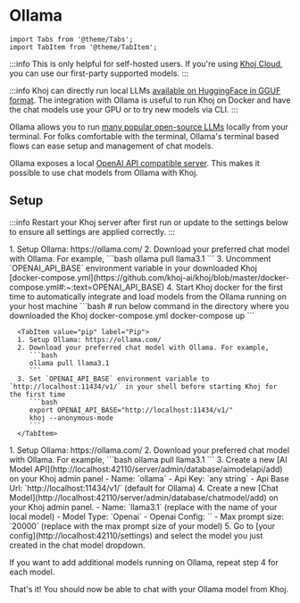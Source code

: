 # Ollama

```mdx-code-block
import Tabs from '@theme/Tabs';
import TabItem from '@theme/TabItem';
```

:::info
This is only helpful for self-hosted users. If you're using [Khoj Cloud](https://app.khoj.dev), you can use our first-party supported models.
:::

:::info
Khoj can directly run local LLMs [available on HuggingFace in GGUF format](https://huggingface.co/models?library=gguf). The integration with Ollama is useful to run Khoj on Docker and have the chat models use your GPU or to try new models via CLI.
:::

Ollama allows you to run [many popular open-source LLMs](https://ollama.com/library) locally from your terminal.
For folks comfortable with the terminal, Ollama's terminal based flows can ease setup and management of chat models.

Ollama exposes a local [OpenAI API compatible server](https://github.com/ollama/ollama/blob/main/docs/openai.md#models). This makes it possible to use chat models from Ollama with Khoj.

## Setup
:::info
Restart your Khoj server after first run or update to the settings below to ensure all settings are applied correctly.
:::

<Tabs groupId="type" queryString>
  <TabItem value="first-run" label="First Run">
    <Tabs groupId="server" queryString>
      <TabItem value="docker" label="Docker">
      1. Setup Ollama: https://ollama.com/
      2. Download your preferred chat model with Ollama. For example,
         ```bash
         ollama pull llama3.1
         ```
      3. Uncomment `OPENAI_API_BASE` environment variable in your downloaded Khoj [docker-compose.yml](https://github.com/khoj-ai/khoj/blob/master/docker-compose.yml#:~:text=OPENAI_API_BASE)
      4. Start Khoj docker for the first time to automatically integrate and load models from the Ollama running on your host machine
         ```bash
         # run below command in the directory where you downloaded the Khoj docker-compose.yml
         docker-compose up
         ```
      </TabItem>

      <TabItem value="pip" label="Pip">
      1. Setup Ollama: https://ollama.com/
      2. Download your preferred chat model with Ollama. For example,
         ```bash
         ollama pull llama3.1
         ```
      3. Set `OPENAI_API_BASE` environment variable to `http://localhost:11434/v1/` in your shell before starting Khoj for the first time
         ```bash
         export OPENAI_API_BASE="http://localhost:11434/v1/"
         khoj --anonymous-mode
         ```
      </TabItem>
   </Tabs>
  </TabItem>
  <TabItem value="update" label="Update">
   1. Setup Ollama: https://ollama.com/
   2. Download your preferred chat model with Ollama. For example,
      ```bash
      ollama pull llama3.1
      ```
   3. Create a new [AI Model API](http://localhost:42110/server/admin/database/aimodelapi/add) on your Khoj admin panel
      - Name: `ollama`
      - Api Key: `any string`
      - Api Base Url: `http://localhost:11434/v1/` (default for Ollama)
   4. Create a new [Chat Model](http://localhost:42110/server/admin/database/chatmodel/add) on your Khoj admin panel.
      - Name: `llama3.1` (replace with the name of your local model)
      - Model Type: `Openai`
      - Openai Config: `<the ollama config you created in step 3>`
      - Max prompt size: `20000` (replace with the max prompt size of your model)
   5. Go to [your config](http://localhost:42110/settings) and select the model you just created in the chat model dropdown.

   If you want to add additional models running on Ollama, repeat step 4 for each model.
  </TabItem>
</Tabs>

That's it! You should now be able to chat with your Ollama model from Khoj.
